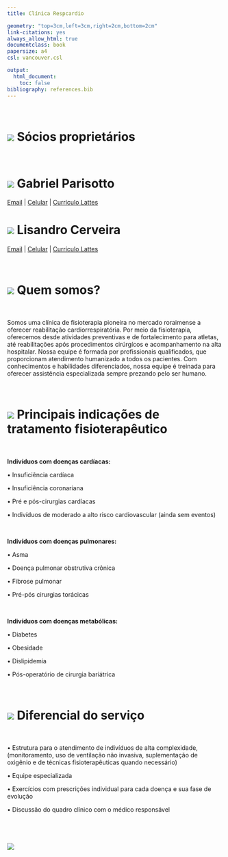 ```yaml
---
title: Clínica Respcardio

geometry: "top=3cm,left=3cm,right=2cm,bottom=2cm"
link-citations: yes
always_allow_html: true
documentclass: book
papersize: a4
csl: vancouver.csl

output:
  html_document:
    toc: false
bibliography: references.bib
---
```


<br>

# ![](imagens/respcardio.png) **Sócios proprietários**

<br>

# ![](imagens/Gabriel.png) Gabriel Parisotto

[Email](mailto:gabriel_parizoto@yahoo.com.br) | [Celular](tel:+55%2095%2098120-4162) | [Currículo Lattes](https://lattes.cnpq.br/7092814362835725)

# ![](imagens/Lisandro.png) Lisandro Cerveira
[Email](mailto:gabriel_parizoto@yahoo.com.br) | [Celular](tel:+55%2095%2098120-4162) | [Currículo Lattes](http://lattes.cnpq.br/5430277146097344)

<br>

# ![](imagens/Fisioterapia5.png) **Quem somos?**

<br>

Somos uma clínica de fisioterapia pioneira no mercado roraimense a oferecer reabilitação cardiorrespiratória. Por meio da fisioterapia, oferecemos desde atividades preventivas e de fortalecimento para atletas, até reabilitações após procedimentos cirúrgícos e acompanhamento na alta hospitalar. Nossa equipe é formada por profissionais qualificados, que proporcionam atendimento humanizado a todos os pacientes. Com conhecimentos e habilidades diferenciados, nossa equipe é treinada para oferecer assistência especializada sempre prezando pelo ser humano.

<br>

# ![](imagens/pulmao.png) **Principais indicações de tratamento fisioterapêutico**

<br>

**Indivíduos com doenças cardíacas:**

• Insuficiência cardíaca

• Insuficiência coronariana

• Pré e pós-cirurgias cardíacas

• Indivíduos de moderado a alto risco cardiovascular (ainda sem eventos)

<br>

**Indivíduos com doenças pulmonares:**

• Asma

• Doença pulmonar obstrutiva crônica

• Fibrose pulmonar

• Pré-pós cirurgias torácicas

<br>

**Indivíduos com doenças metabólicas:**

• Diabetes

• Obesidade

• Dislipidemia

• Pós-operatório de cirurgia bariátrica

<br>

# ![](imagens/diferencial.png) **Diferencial do serviço**

<br>

• Estrutura para o atendimento de indivíduos de alta complexidade, (monitoramento, uso de ventilação não invasiva, suplementação de oxigênio e de técnicas fisioterapêuticas quando necessário)

• Equipe especializada

• Exercícios com prescrições individual para cada doença e sua fase de evolução

• Discussão do quadro clínico com o médico responsável

<br>

# ![](imagens/localizacao.png)
